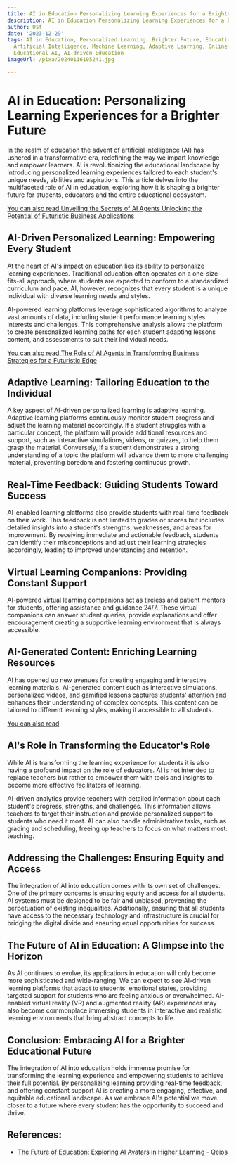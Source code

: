 ```yaml
---
title: AI in Education Personalizing Learning Experiences for a Brighter Future
description: AI in Education Personalizing Learning Experiences for a Brighter Future
author: Usf
date: '2023-12-29'
tags: AI in Education, Personalized Learning, Brighter Future, Educational Technology,
  Artificial Intelligence, Machine Learning, Adaptive Learning, Online Education,
  Educational AI, AI-driven Education
imageUrl: /pixa/20240116105241.jpg

---
```

# AI in Education: Personalizing Learning Experiences for  a Brighter Future

In the realm of education the  advent of artificial intelligence (AI) has ushered in a transformative era, redefining the way we impart knowledge and empower learners. AI is revolutionizing the educational landscape by introducing  personalized learning experiences tailored to each  student's unique needs, abilities and aspirations. This article delves into the multifaceted role of AI  in education,  exploring  how it is shaping a brighter future for  students, educators and the entire educational ecosystem.

[You can also  read Unveiling the Secrets of  AI Agents Unlocking the Potential of Futuristic Business Applications](Unveiling%20the%20Secrets%20of%20AI%20Agents%20Unlocking%20the%20Potential%20of%20Futuristic%20Business%20Applications)


## AI-Driven Personalized  Learning: Empowering Every Student

At the heart  of AI's impact on education lies its ability to personalize learning experiences. Traditional education often operates on a one-size-fits-all approach, where students  are expected to conform to a standardized  curriculum and pace. AI,  however,  recognizes that every  student is a unique individual with diverse learning needs and styles.

AI-powered learning platforms leverage sophisticated algorithms to analyze vast amounts of data, including student performance learning styles interests and challenges. This comprehensive analysis allows the platform to create personalized learning paths for  each student adapting lessons content, and assessments to suit their  individual needs.

[You can  also read The Role of AI Agents in Transforming  Business Strategies  for  a Futuristic Edge](The%20Role%20of%20AI%20Agents%20in%20Transforming%20Business%20Strategies%20for%20a%20Futuristic%20Edge)


##  Adaptive Learning: Tailoring Education to  the Individual

A key aspect of AI-driven personalized learning is  adaptive learning. Adaptive  learning platforms continuously monitor student progress  and adjust the learning material accordingly. If a  student struggles with a particular concept, the platform will provide additional resources and support, such as interactive simulations, videos, or quizzes, to help them  grasp the material. Conversely,  if a student demonstrates  a strong understanding of a topic the platform will advance them  to more challenging material, preventing boredom and fostering continuous growth.

## Real-Time Feedback: Guiding Students Toward Success

AI-enabled learning platforms also  provide students with real-time feedback  on their work. This feedback  is not limited  to grades or scores but includes detailed  insights into a student's strengths, weaknesses, and areas for improvement. By receiving  immediate and  actionable feedback, students can identify their misconceptions  and adjust their learning strategies accordingly, leading to improved understanding and retention.

## Virtual Learning Companions: Providing Constant Support

AI-powered virtual learning companions act as tireless and patient mentors for students, offering assistance and guidance 24/7. These virtual companions can answer student queries, provide explanations and offer encouragement creating a supportive learning environment  that is always accessible.

## AI-Generated Content: Enriching  Learning Resources

AI  has opened up new avenues for creating engaging and interactive learning materials. AI-generated content such as interactive simulations, personalized videos, and gamified lessons captures students' attention and enhances  their understanding of complex concepts. This content can be tailored to different learning styles, making it accessible to all students.

[You can also  read  ]()


## AI's Role in Transforming the Educator's Role

While AI is  transforming the learning experience for students it is also having a profound  impact  on the role of educators. AI is not intended to replace teachers but rather to empower them  with tools and insights to  become more effective facilitators of learning.

AI-driven analytics provide teachers with detailed information about each student's progress, strengths, and challenges. This  information allows teachers to target their instruction and provide personalized support to students who need it  most. AI can also handle administrative tasks, such as grading and scheduling, freeing  up teachers to focus on what  matters most: teaching.

## Addressing the Challenges: Ensuring Equity and Access

The integration of AI into education comes with its own set of challenges. One of the primary concerns is  ensuring equity and access for all students. AI systems must be designed to be  fair and unbiased,  preventing the perpetuation of existing inequalities. Additionally, ensuring that all students have access to the necessary technology and infrastructure is crucial for  bridging the digital divide and ensuring equal opportunities  for success.

## The Future of AI  in  Education: A Glimpse into the Horizon

As AI continues to evolve, its applications in education will  only  become more sophisticated and wide-ranging. We can expect to see AI-driven  learning platforms that adapt to students' emotional states,  providing  targeted support for students who are feeling anxious or overwhelmed. AI-enabled virtual  reality (VR)  and augmented reality (AR) experiences may also become commonplace  immersing students in interactive and realistic learning environments that bring abstract concepts to life.

##  Conclusion:  Embracing AI for a Brighter Educational Future

The integration of AI into education holds immense promise for transforming  the learning experience and empowering students to  achieve their full potential. By personalizing learning providing real-time feedback, and offering constant support AI is creating a more engaging, effective, and equitable educational landscape.  As we embrace AI's potential we move closer to  a future where every student has the opportunity to succeed and  thrive.

## References:
- [The Future of Education: Exploring AI Avatars in Higher Learning - Qeios](https://www.qeios.com/read/80Z989)
